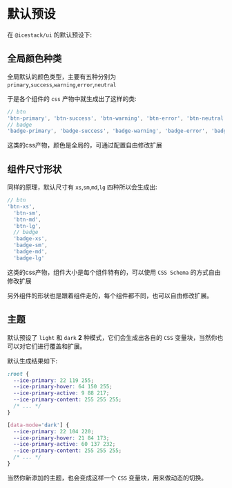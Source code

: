 # 默认预设

在 `@icestack/ui` 的默认预设下:

## 全局颜色种类

全局默认的颜色类型，主要有五种分别为 `primary`,`success`,`warning`,`error`,`neutral`

于是各个组件的 `css` 产物中就生成出了这样的类:

```js
// btn
'btn-primary', 'btn-success', 'btn-warning', 'btn-error', 'btn-neutral'
// badge
'badge-primary', 'badge-success', 'badge-warning', 'badge-error', 'badge-neutral'
```

这类的css产物，颜色是全局的，可通过配置自由修改扩展

## 组件尺寸形状

同样的原理，默认尺寸有 `xs`,`sm`,`md`,`lg` 四种所以会生成出:

```js
// btn
'btn-xs',
  'btn-sm',
  'btn-md',
  'btn-lg',
  // badge
  'badge-xs',
  'badge-sm',
  'badge-md',
  'badge-lg'
```

这类的css产物，组件大小是每个组件特有的，可以使用 `CSS Schema` 的方式自由修改扩展

另外组件的形状也是跟着组件走的，每个组件都不同，也可以自由修改扩展。

## 主题

默认预设了 `light` 和 `dark` **2** 种模式，它们会生成出各自的 `CSS` 变量块，当然你也可以对它们进行覆盖和扩展。

默认生成结果如下:

```css
:root {
  --ice-primary: 22 119 255;
  --ice-primary-hover: 64 150 255;
  --ice-primary-active: 9 88 217;
  --ice-primary-content: 255 255 255;
  /* ... */
}

[data-mode='dark'] {
  --ice-primary: 22 104 220;
  --ice-primary-hover: 21 84 173;
  --ice-primary-active: 60 137 232;
  --ice-primary-content: 255 255 255;
  /* ... */
}
```

当然你新添加的主题，也会变成这样一个 `CSS` 变量块，用来做动态的切换。

